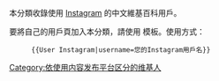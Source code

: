 本分類收錄使用 [[Instagram|Instagram]] 的中文維基百科用戶。

要將自己的用戶頁加入本分類，請使用 '''{{tl|User Instagram}}''' 模板。使用方式：
:<code><nowiki>{{User Instagram|username=您的Instagram用戶名}}</nowiki></code>

[[Category:依使用内容发布平台区分的维基人|Category:依使用内容发布平台区分的维基人]]